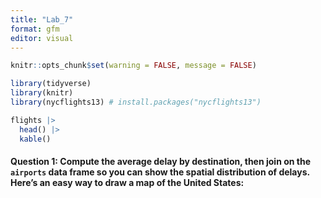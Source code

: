 ```yaml
---
title: "Lab_7"
format: gfm
editor: visual
---
```


```r
knitr::opts_chunk$set(warning = FALSE, message = FALSE)
```

```r
library(tidyverse)
library(knitr)
library(nycflights13) # install.packages("nycflights13")

flights |>
  head() |>
  kable()
```

#### **Question 1: Compute the average delay by destination, then join on the `airports` data frame so you can show the spatial distribution of delays. Here’s an easy way to draw a map of the United States:**

```r

```
